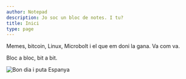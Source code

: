 ```yaml
---
author: Notepad
description: Jo soc un bloc de notes. I tu?
title: Inici
type: page
---
```


Memes, bitcoin, Linux, Microbolt i el que em doni la gana. Va com va.

Bloc a bloc, bit a bit.

![Bon dia i puta Espanya](/images/avg-enjoyer.jpg)
